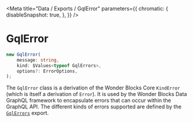 
<Meta
  title="Data / Exports / GqlError"
  parameters={{
        chromatic: {
            disableSnapshot: true,
        },
    }}
/>

# GqlError

```ts
new GqlError(
    message: string,
    kind: $Values<typeof GqlErrors>,
    options?: ErrorOptions,
);
```

The `GqlError` class is a derivation of the Wonder Blocks Core `KindError` (which is itself a derivation of `Error`). It is used by the Wonder Blocks Data GraphQL framework to encapsulate errors that can occur within the GraphQL API. The different kinds of errors supported are defined by the [`GqlErrors`](/docs/data-exports-gqlerrors--page) export.
